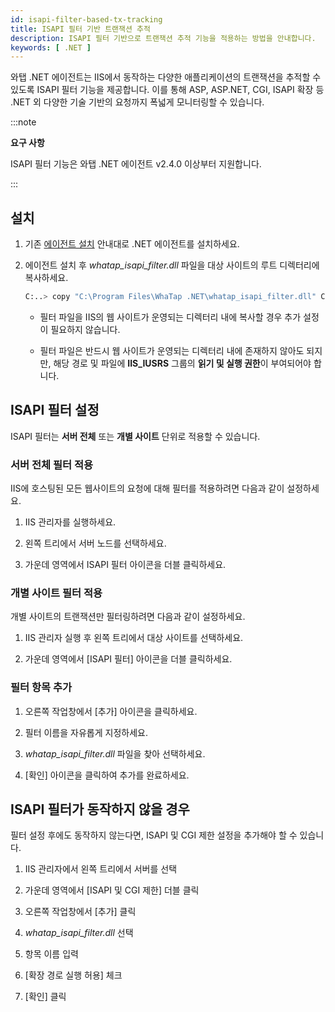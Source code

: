 ```yaml
---
id: isapi-filter-based-tx-tracking
title: ISAPI 필터 기반 트랜잭션 추적
description: ISAPI 필터 기반으로 트랜잭션 추적 기능을 적용하는 방법을 안내합니다.
keywords: [ .NET ]
---
```


와탭 .NET 에이전트는 IIS에서 동작하는 다양한 애플리케이션의 트랜잭션을 추적할 수 있도록 ISAPI 필터 기능을 제공합니다. 이를 통해 ASP, ASP.NET, CGI, ISAPI 확장 등 .NET 외 다양한 기술 기반의 요청까지 폭넓게 모니터링할 수 있습니다.

:::note 

**요구 사항**

ISAPI 필터 기능은 와탭 .NET 에이전트 v2.4.0 이상부터 지원합니다.

:::

## 설치

1. 기존 [에이전트 설치](/dotnet/install-agent) 안내대로 .NET 에이전트를 설치하세요. 

1. 에이전트 설치 후 *whatap_isapi_filter.dll* 파일을 대상 사이트의 루트 디렉터리에 복사하세요. 

    ```bash 
    C:..> copy "C:\Program Files\WhaTap .NET\whatap_isapi_filter.dll" C:\inetpub\yoursite
    ```

    * 필터 파일을 IIS의 웹 사이트가 운영되는 디렉터리 내에 복사할 경우 추가 설정이 필요하지 않습니다. 

    * 필터 파일은 반드시 웹 사이트가 운영되는 디렉터리 내에 존재하지 않아도 되지만, 해당 경로 및 파일에 **IIS_IUSRS** 그룹의 **읽기 및 실행 권한**이 부여되어야 합니다.

## ISAPI 필터 설정

ISAPI 필터는 **서버 전체** 또는 **개별 사이트** 단위로 적용할 수 있습니다.

### 서버 전체 필터 적용 

IIS에 호스팅된 모든 웹사이트의 요청에 대해 필터를 적용하려면 다음과 같이 설정하세요. 

<ImgLang img="dotnet-isapi-pic-001.png" desc="서버 전체 필터 적용" />

1. IIS 관리자를 실행하세요.

1. 왼쪽 트리에서 서버 노드를 선택하세요.

1. 가운데 영역에서 ISAPI 필터 아이콘을 더블 클릭하세요.

### 개별 사이트 필터 적용

개별 사이트의 트랜잭션만 필터링하려면 다음과 같이 설정하세요. 

<ImgLang img="dotnet-isapi-pic-002.png" desc="개별 사이트 필터 적용" />

1. IIS 관리자 실행 후 왼쪽 트리에서 대상 사이트를 선택하세요. 

1. 가운데 영역에서 [ISAPI 필터] 아이콘을 더블 클릭하세요. 

### 필터 항목 추가 

<ImgLang img="dotnet-isapi-pic-003.png" desc="필터 항목 추가" />

1. 오른쪽 작업창에서 [추가] 아이콘을 클릭하세요. 

1. 필터 이름을 자유롭게 지정하세요.

1. *whatap_isapi_filter.dll* 파일을 찾아 선택하세요.

1. [확인] 아이콘을 클릭하여 추가를 완료하세요. 

## ISAPI 필터가 동작하지 않을 경우

필터 설정 후에도 동작하지 않는다면, ISAPI 및 CGI 제한 설정을 추가해야 할 수 있습니다.

<ImgLang img="dotnet-isapi-pic-004.png" desc="필터 미동작1" />

<ImgLang img="dotnet-isapi-pic-005.png" desc="필터 미동작2" />

1. IIS 관리자에서 왼쪽 트리에서 서버를 선택

1. 가운데 영역에서 [ISAPI 및 CGI 제한] 더블 클릭

1. 오른쪽 작업창에서 [추가] 클릭

1. *whatap_isapi_filter.dll* 선택

1. 항목 이름 입력

1. [확장 경로 실행 허용] 체크

1. [확인] 클릭